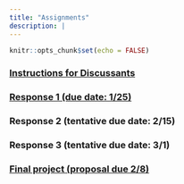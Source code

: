 ```yaml
---
title: "Assignments"
description: |
---
```


```r
knitr::opts_chunk$set(echo = FALSE)
```

### [Instructions for Discussants](files/discussant.html)

### [Response 1 (due date: 1/25)](files/responses/01_definitions.html)

### Response 2 (tentative due date: 2/15)

### Response 3 (tentative due date: 3/1)

### [Final project (proposal due 2/8)](files/final-project.html)

